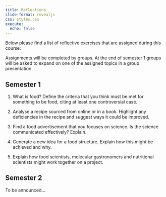 ```yaml
---
title: Reflections 
slide-format: revealjs
css: styles.css
execute:
  echo: false
---
```


Below please find a list of reflective exercises that are assigned during this course:

Assignments will be completed by groups. At the end of semester 1 groups will be asked to expand on one of the assigned topics in a group presentation.

## Semester 1

1. What is food? Define the criteria that you think must be met for something to be food, citing at least one controversial case.

2. Analyse a recipe sourced from online or in a book. Highlight any deficiencies in the recipe and suggest ways it could be improved.

3. Find a food advertisement that you focuses on science. Is the science communicated effectively? Explain.

4. Generate a new idea for a food structure. Explain how this might be achieved and why.

5. Explain how food scientists, molecular gastronomers and nutritional scientists might work together on a project.

## Semester 2

To be announced...
